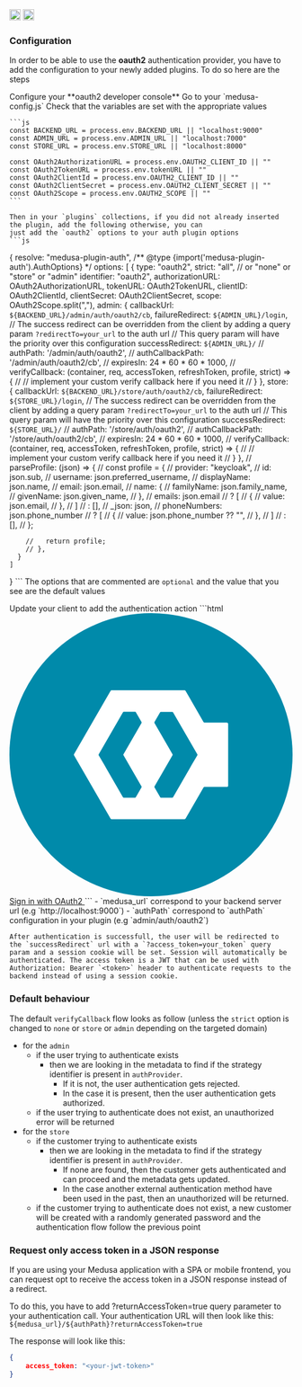 <div style={{display: "flex", marginTop: "1rem"}}>
    <a style={{display: "inline"}} href="https://www.npmjs.com/package/medusa-plugin-auth"><img alt="NPM Version" src="https://img.shields.io/npm/v/medusa-plugin-auth.svg" height="20"/></a>
    <a style={{display: "inline", marginLeft: "0.5rem"}} href="https://github.com/adrien2p/medusa-plugins/tree/main/packages/medusa-plugin-auth"><img alt="NPM Version" src="https://img.shields.io/badge/github-%23121011.svg?style=Flat-square&logo=github&logoColor=white" height="20"/></a>
</div>

### Configuration

In order to be able to use the **oauth2** authentication provider, you have to add the configuration to your
newly added plugins. To do so here are the steps

<CircleStep index={1}>
    Configure your **oauth2 developer console**
</CircleStep>

<CircleStep index={2}>
    Go to your `medusa-config.js`
</CircleStep>

<CircleStep index={3}>
    Check that the variables are set with the appropriate values

    ```js
    const BACKEND_URL = process.env.BACKEND_URL || "localhost:9000"
    const ADMIN_URL = process.env.ADMIN_URL || "localhost:7000"
    const STORE_URL = process.env.STORE_URL || "localhost:8000"

    const OAuth2AuthorizationURL = process.env.OAUTH2_CLIENT_ID || ""
    const OAuth2TokenURL = process.env.tokenURL || ""
    const OAuth2ClientId = process.env.OAUTH2_CLIENT_ID || ""
    const OAuth2ClientSecret = process.env.OAUTH2_CLIENT_SECRET || ""
    const OAuth2Scope = process.env.OAUTH2_SCOPE || ""
    ```

    Then in your `plugins` collections, if you did not already inserted the plugin, add the following otherwise, you can
    just add the `oauth2` options to your auth plugin options
    ```js
  {
    resolve: "medusa-plugin-auth",
    /** @type {import('medusa-plugin-auth').AuthOptions} */
    options: [
      {
        type: "oauth2",
        strict: "all",
        // or "none" or "store" or "admin"
        identifier: "oauth2",
        authorizationURL: OAuth2AuthorizationURL,
        tokenURL: OAuth2TokenURL,
        clientID: OAuth2ClientId,
        clientSecret: OAuth2ClientSecret,
        scope: OAuth2Scope.split(","),
        admin: {
          callbackUrl: `${BACKEND_URL}/admin/auth/oauth2/cb`,
          failureRedirect: `${ADMIN_URL}/login`,
          // The success redirect can be overridden from the client by adding a query param `?redirectTo=your_url` to the auth url
          // This query param will have the priority over this configuration
          successRedirect: `${ADMIN_URL}/`
          // authPath: '/admin/auth/oauth2',
          // authCallbackPath: '/admin/auth/oauth2/cb',
          // expiresIn: 24 * 60 * 60 * 1000,
          // verifyCallback: (container, req, accessToken, refreshToken, profile, strict) => {
          //    // implement your custom verify callback here if you need it
          // }
        },
        store: {
          callbackUrl: `${BACKEND_URL}/store/auth/oauth2/cb`,
          failureRedirect: `${STORE_URL}/login`,
          // The success redirect can be overridden from the client by adding a query param `?redirectTo=your_url` to the auth url
          // This query param will have the priority over this configuration
          successRedirect: `${STORE_URL}/`
          // authPath: '/store/auth/oauth2',
          // authCallbackPath: '/store/auth/oauth2/cb',
          // expiresIn: 24 * 60 * 60 * 1000,
          // verifyCallback: (container, req, accessToken, refreshToken, profile, strict) => {
          //    // implement your custom verify callback here if you need it
          // }
        },
        // parseProfile: (json) => {
        //   const profile = {
        //     provider: "keycloak",
        //     id: json.sub,
        //     username: json.preferred_username,
        //     displayName: json.name,
        //     email: json.email,
        //     name: {
        //       familyName: json.family_name,
        //       givenName: json.given_name,
        //     },
        //     emails: json.email
        //       ? [
        //           {
        //             value: json.email,
        //           },
        //         ]
        //       : [],
        //     _json: json,
        //     phoneNumbers: json.phone_number
        //       ? [
        //           {
        //             value: json.phone_number ?? "",
        //           },
        //         ]
        //       : [],
        //   };

        //   return profile;
        // },
      }
    ]
  }
    ```
    The options that are commented are `optional` and the value that you see are the default values
</CircleStep>

<CircleStep index={4}>
    Update your client to add the authentication action
    ```html
    <a href="${medusa_url}/${authPath}" type="button" class="text-white bg-[#2663eb] hover:bg-[#2663eb]/90 focus:ring-4 focus:outline-none focus:ring-[#2663eb]/50 font-medium rounded-lg text-sm px-5 py-2.5 text-center inline-flex items-center dark:focus:ring-[#2663eb]/55 mr-2 mb-2">
		<svg class="mr-2 -ml-1 w-4 h-4" aria-hidden="true" focusable="false" data-prefix="fab" data-icon="oauth2" role="img" viewBox="0 0 1024 1024" xmlns="http://www.w3.org/2000/svg" fill="#000000"><g id="SVGRepo_bgCarrier" stroke-width="0"></g><g id="SVGRepo_tracerCarrier" stroke-linecap="round" stroke-linejoin="round"></g><g id="SVGRepo_iconCarrier"> <circle cx="512" cy="512" r="512" style="fill:#008aaa"></circle> <path d="M786.2 395.5h-80.6c-1.5 0-3-.8-3.7-2.1l-64.7-112.2c-.8-1.3-2.2-2.1-3.8-2.1h-264c-1.5 0-3 .8-3.7 2.1l-67.3 116.4-64.8 112.2c-.7 1.3-.7 2.9 0 4.3l64.8 112.2 67.2 116.5c.7 1.3 2.2 2.2 3.7 2.1h264.1c1.5 0 3-.8 3.8-2.1L702 630.6c.7-1.3 2.2-2.2 3.7-2.1h80.6c2.7 0 4.8-2.2 4.8-4.8V400.4c-.1-2.7-2.3-4.9-4.9-4.9zM477.5 630.6l-20.3 35c-.3.5-.8 1-1.3 1.3-.6.3-1.2.5-1.9.5h-40.3c-1.4 0-2.7-.7-3.3-2l-60.1-104.3-5.9-10.3-21.6-36.9c-.3-.5-.5-1.1-.4-1.8 0-.6.2-1.3.5-1.8l21.7-37.6 65.9-114c.7-1.2 2-2 3.3-2H454c.7 0 1.4.2 2.1.5.5.3 1 .7 1.3 1.3l20.3 35.2c.6 1.2.5 2.7-.2 3.8l-65.1 112.8c-.3.5-.4 1.1-.4 1.6 0 .6.2 1.1.4 1.6l65.1 112.7c.9 1.5.8 3.1 0 4.4zm202.1-116.7L658 550.8l-5.9 10.3L592 665.4c-.7 1.2-1.9 2-3.3 2h-40.3c-.7 0-1.3-.2-1.9-.5-.5-.3-1-.7-1.3-1.3l-20.3-35c-.9-1.3-.9-2.9-.1-4.2l65.1-112.7c.3-.5.4-1.1.4-1.6 0-.6-.2-1.1-.4-1.6l-65.1-112.8c-.7-1.2-.8-2.6-.2-3.8l20.3-35.2c.3-.5.8-1 1.3-1.3.6-.4 1.3-.5 2.1-.5h40.4c1.4 0 2.7.7 3.3 2l65.9 114 21.7 37.6c.3.6.5 1.2.5 1.8 0 .4-.2 1-.5 1.6z" style="fill:#fff"></path> </g></svg>
      	Sign in with OAuth2
    </a>
    ```
    - `medusa_url` correspond to your backend server url (e.g `http://localhost:9000`)
    - `authPath` correspond to `authPath` configuration in your plugin (e.g `admin/auth/oauth2`)

    After authentication is successfull, the user will be redirected to the `successRedirect` url with a `?access_token=your_token` query param and a session cookie will be set. Session will automatically be authenticated. The access token is a JWT that can be used with Authorization: Bearer `<token>` header to authenticate requests to the backend instead of using a session cookie.
</CircleStep>

### Default behaviour

The default `verifyCallback` flow looks as follow (unless the `strict` option is changed to `none` or `store` or `admin` depending on the targeted domain)
- for the `admin`
    - if the user trying to authenticate exists
        - then we are looking in the metadata to find if the strategy identifier is present in `authProvider`.
          - If it is not, the user authentication gets rejected.
          - In the case it is present, then the user authentication gets authorized.
   - if the user trying to authenticate does not exist, an unauthorized error will be returned
- for the `store`
    - if the customer trying to authenticate exists
        - then we are looking in the metadata to find if the strategy identifier is present in `authProvider`.
          - If none are found, then the customer gets authenticated and can proceed and the metadata gets updated.
          - In the case another external authentication method have been used in the past, then an unauthorized
          will be returned.
   - if the customer trying to authenticate does not exist, a new customer will be created with a randomly generated password and the authentication
     flow follow the previous point

### Request only access token in a JSON response

If you are using your Medusa application with a SPA or mobile frontend, you can request opt to receive the access token in a JSON response instead of a redirect.

To do this, you have to add ?returnAccessToken=true query parameter to your authentication call. Your authentication URL will then look like this: `${medusa_url}/${authPath}?returnAccessToken=true`

The response will look like this:
```json
{
    access_token: "<your-jwt-token>"
}
```
